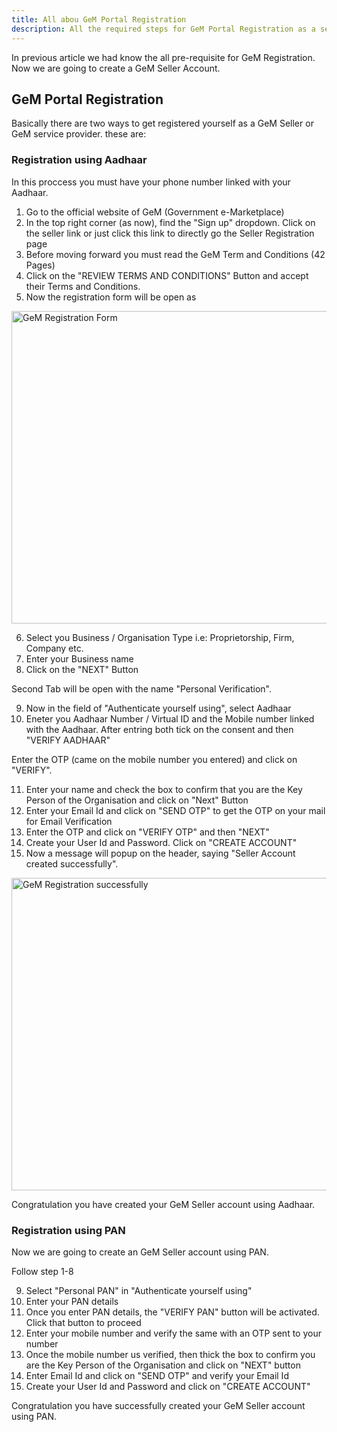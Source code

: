 ```yaml
---
title: All abou GeM Portal Registration
description: All the required steps for GeM Portal Registration as a seller/service provider
---
```

In previous article we had know the all <Link href="/Pre-requisite">pre-requisite for GeM Registration</Link>.
Now we are going to create a GeM Seller Account.
## GeM Portal Registration
Basically there are two ways to get registered yourself as a GeM Seller or GeM service provider. these are:
### Registration using Aadhaar
In this proccess you must have your phone number linked with your Aadhaar.
1. Go to the official website of <Link href="https://gem.gov.in" rel="nooper nofollow" target="_blank">GeM (Government e-Marketplace)</Link>
2. In the top right corner (as now), find the "Sign up" dropdown. Click on the seller link or just click this <Link href="https://mkp.gem.gov.in/registration/signup#!/seller" rel="nofollow nooper" target="_blank">link</Link> to  directly go the Seller Registration page
3. Before moving forward you must read the GeM Term and Conditions (42 Pages)
4. Click on the "REVIEW TERMS AND CONDITIONS" Button and accept their Terms and Conditions.
5. Now the registration form will be open as

<Image
src="https://res.cloudinary.com/dl3tfsbn5/image/upload/v1640882430/registration_form_xfnpi3.png"
alt="GeM Registration Form"
width= "800"
height = "500"
/>

6. Select you Business / Organisation Type i.e: Proprietorship, Firm, Company etc.
7. Enter your Business name 
8. Click on the "NEXT" Button

Second Tab will be open with the name "Personal Verification".

9. Now in the field of "Authenticate yourself using", select Aadhaar
10. Eneter you Aadhaar Number / Virtual ID and the Mobile number linked with the Aadhaar. After entring both tick on the consent and then "VERIFY AADHAAR"

Enter the OTP (came on the mobile number you entered) and click on "VERIFY".

11. Enter your name and check the box to confirm that you are the Key Person of the Organisation and click on "Next" Button
12. Enter your Email Id and click on "SEND OTP" to get the OTP on your mail for Email Verification
13. Enter the OTP and click on "VERIFY OTP" and then "NEXT"
14. Create your User Id and Password. Click on "CREATE ACCOUNT"
15. Now a message will popup on the header, saying "Seller Account created successfully".

<Image
src = "https://res.cloudinary.com/dl3tfsbn5/image/upload/v1640884825/account_created_wxheyp.png"
alt = "GeM Registration successfully"
width = "800"
height = "500"
/>

Congratulation you have created your GeM Seller account using Aadhaar.

### Registration using PAN
Now we are going to create an GeM Seller account using PAN.

Follow step 1-8

9. Select "Personal PAN" in "Authenticate yourself using"
10. Enter your PAN details
11. Once you enter PAN details, the "VERIFY PAN" button will be activated. Click that button to proceed
12. Enter your mobile number and verify the same with an OTP sent to your number
13. Once the mobile number us verified, then thick the box to confirm you are the Key Person of the Organisation and click on "NEXT" button
14. Enter Email Id and click on "SEND OTP" and verify your Email Id
15. Create your User Id and Password and click on "CREATE ACCOUNT"

Congratulation you have successfully created your GeM Seller account using PAN.
